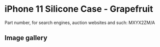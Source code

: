 
# iPhone 11 Silicone Case - Grapefruit

Part number, for search engines, auction websites and such: MXYX2ZM/A

## Image gallery

<div style={{ width: '100%', maxWidth: '768px' }}>
<GalleryComponent
    images={[
      {
        original: "/everysource/MXYX2.webp",
        thumbnail: "/everypreview/MXYX2.webp",
      },
      {
        original: "/everysource/MXYX2_AV1.webp",
        thumbnail: "/everypreview/MXYX2_AV1.webp",
      },
      {
        original: "/everysource/MXYX2_AV2.webp",
        thumbnail: "/everypreview/MXYX2_AV2.webp",
      },
      {
        original: "/everysource/MXYX2_AV3.webp",
        thumbnail: "/everypreview/MXYX2_AV3.webp",
      },
      {
        original: "/everysource/MXYX2_AV4.webp",
        thumbnail: "/everypreview/MXYX2_AV4.webp",
      },
      {
        original: "/everysource/MXYX2_AV5.webp",
        thumbnail: "/everypreview/MXYX2_AV5.webp",
      },
      {
        original: "/everysource/MXYX2_AV6.webp",
        thumbnail: "/everypreview/MXYX2_AV6.webp",
      },
      {
        original: "/everysource/MXYX2_AV7.webp",
        thumbnail: "/everypreview/MXYX2_AV7.webp",
      }
    ]}
  />
</div>